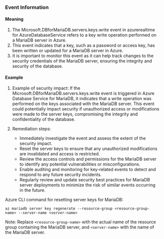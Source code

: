
### Event Information

#### Meaning

1. The Microsoft.DBforMariaDB.servers.keys.write event in azurerealtime for AzureDatabaseService refers to a key write operation performed on a MariaDB server in Azure.
2. This event indicates that a key, such as a password or access key, has been written or updated for a MariaDB server in Azure.
3. It is important to monitor this event as it can help track changes to the security credentials of the MariaDB server, ensuring the integrity and security of the database.

#### Example

1. Example of security impact: If the Microsoft.DBforMariaDB.servers.keys.write event is triggered in Azure Database Service for MariaDB, it indicates that a write operation was performed on the keys associated with the MariaDB server. This event could potentially impact security if unauthorized access or modifications were made to the server keys, compromising the integrity and confidentiality of the database.

2. Remediation steps:
   - Immediately investigate the event and assess the extent of the security impact.
   - Reset the server keys to ensure that any unauthorized modifications are invalidated and access is restricted.
   - Review the access controls and permissions for the MariaDB server to identify any potential vulnerabilities or misconfigurations.
   - Enable auditing and monitoring for key-related events to detect and respond to any future security incidents.
   - Regularly review and update security best practices for MariaDB server deployments to minimize the risk of similar events occurring in the future.

Azure CLI command for resetting server keys for MariaDB:
```
az mariadb server key regenerate --resource-group <resource-group-name> --server-name <server-name>
```

Note: Replace `<resource-group-name>` with the actual name of the resource group containing the MariaDB server, and `<server-name>` with the name of the MariaDB server.

